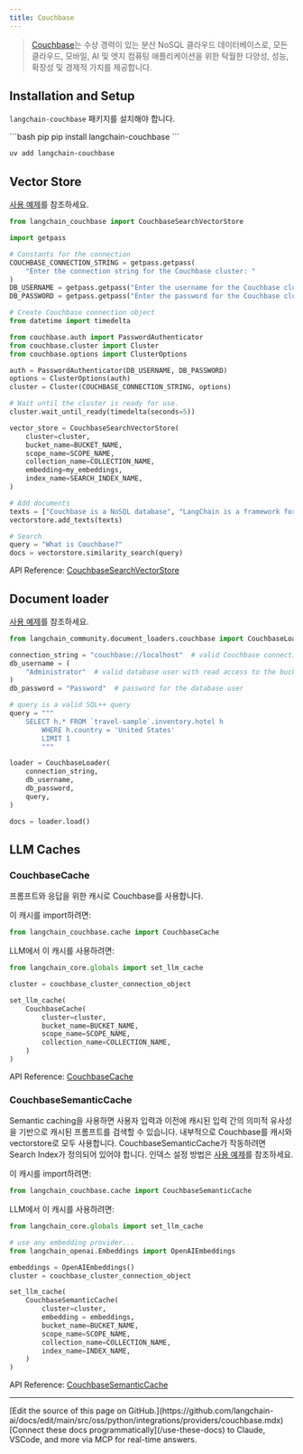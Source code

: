 ```yaml
---
title: Couchbase
---
```


>[Couchbase](http://couchbase.com/)는 수상 경력이 있는 분산 NoSQL 클라우드 데이터베이스로,
> 모든 클라우드, 모바일, AI 및 엣지 컴퓨팅 애플리케이션을 위한 탁월한 다양성, 성능, 확장성 및 경제적 가치를 제공합니다.

## Installation and Setup

`langchain-couchbase` 패키지를 설치해야 합니다.

<CodeGroup>
```bash pip
pip install langchain-couchbase
```

```bash uv
uv add langchain-couchbase
```
</CodeGroup>

## Vector Store

[사용 예제](/oss/python/integrations/vectorstores/couchbase)를 참조하세요.

```python
from langchain_couchbase import CouchbaseSearchVectorStore

import getpass

# Constants for the connection
COUCHBASE_CONNECTION_STRING = getpass.getpass(
    "Enter the connection string for the Couchbase cluster: "
)
DB_USERNAME = getpass.getpass("Enter the username for the Couchbase cluster: ")
DB_PASSWORD = getpass.getpass("Enter the password for the Couchbase cluster: ")

# Create Couchbase connection object
from datetime import timedelta

from couchbase.auth import PasswordAuthenticator
from couchbase.cluster import Cluster
from couchbase.options import ClusterOptions

auth = PasswordAuthenticator(DB_USERNAME, DB_PASSWORD)
options = ClusterOptions(auth)
cluster = Cluster(COUCHBASE_CONNECTION_STRING, options)

# Wait until the cluster is ready for use.
cluster.wait_until_ready(timedelta(seconds=5))

vector_store = CouchbaseSearchVectorStore(
    cluster=cluster,
    bucket_name=BUCKET_NAME,
    scope_name=SCOPE_NAME,
    collection_name=COLLECTION_NAME,
    embedding=my_embeddings,
    index_name=SEARCH_INDEX_NAME,
)

# Add documents
texts = ["Couchbase is a NoSQL database", "LangChain is a framework for LLM applications"]
vectorstore.add_texts(texts)

# Search
query = "What is Couchbase?"
docs = vectorstore.similarity_search(query)
```

API Reference: [CouchbaseSearchVectorStore](https://couchbase-ecosystem.github.io/langchain-couchbase/langchain_couchbase.html#module-langchain_couchbase.vectorstores.search_vector_store)

## Document loader

[사용 예제](/oss/python/integrations/document_loaders/couchbase)를 참조하세요.

```python
from langchain_community.document_loaders.couchbase import CouchbaseLoader

connection_string = "couchbase://localhost"  # valid Couchbase connection string
db_username = (
    "Administrator"  # valid database user with read access to the bucket being queried
)
db_password = "Password"  # password for the database user

# query is a valid SQL++ query
query = """
    SELECT h.* FROM `travel-sample`.inventory.hotel h
        WHERE h.country = 'United States'
        LIMIT 1
        """

loader = CouchbaseLoader(
    connection_string,
    db_username,
    db_password,
    query,
)

docs = loader.load()

```

## LLM Caches

### CouchbaseCache
프롬프트와 응답을 위한 캐시로 Couchbase를 사용합니다.

이 캐시를 import하려면:
```python
from langchain_couchbase.cache import CouchbaseCache
```

LLM에서 이 캐시를 사용하려면:
```python
from langchain_core.globals import set_llm_cache

cluster = couchbase_cluster_connection_object

set_llm_cache(
    CouchbaseCache(
        cluster=cluster,
        bucket_name=BUCKET_NAME,
        scope_name=SCOPE_NAME,
        collection_name=COLLECTION_NAME,
    )
)
```

API Reference: [CouchbaseCache](https://couchbase-ecosystem.github.io/langchain-couchbase/langchain_couchbase.html#langchain_couchbase.cache.CouchbaseCache)

### CouchbaseSemanticCache
Semantic caching을 사용하면 사용자 입력과 이전에 캐시된 입력 간의 의미적 유사성을 기반으로 캐시된 프롬프트를 검색할 수 있습니다. 내부적으로 Couchbase를 캐시와 vectorstore로 모두 사용합니다.
CouchbaseSemanticCache가 작동하려면 Search Index가 정의되어 있어야 합니다. 인덱스 설정 방법은 [사용 예제](/oss/python/integrations/vectorstores/couchbase)를 참조하세요.

이 캐시를 import하려면:
```python
from langchain_couchbase.cache import CouchbaseSemanticCache
```

LLM에서 이 캐시를 사용하려면:
```python
from langchain_core.globals import set_llm_cache

# use any embedding provider...
from langchain_openai.Embeddings import OpenAIEmbeddings

embeddings = OpenAIEmbeddings()
cluster = couchbase_cluster_connection_object

set_llm_cache(
    CouchbaseSemanticCache(
        cluster=cluster,
        embedding = embeddings,
        bucket_name=BUCKET_NAME,
        scope_name=SCOPE_NAME,
        collection_name=COLLECTION_NAME,
        index_name=INDEX_NAME,
    )
)
```

API Reference: [CouchbaseSemanticCache](https://couchbase-ecosystem.github.io/langchain-couchbase/langchain_couchbase.html#langchain_couchbase.cache.CouchbaseSemanticCache)

---

<Callout icon="pen-to-square" iconType="regular">
    [Edit the source of this page on GitHub.](https://github.com/langchain-ai/docs/edit/main/src/oss/python/integrations/providers/couchbase.mdx)
</Callout>
<Tip icon="terminal" iconType="regular">
    [Connect these docs programmatically](/use-these-docs) to Claude, VSCode, and more via MCP for    real-time answers.
</Tip>
